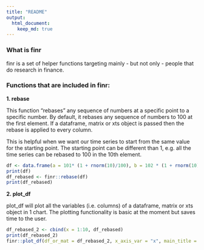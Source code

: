 ```yaml
---
title: "README"
output:
  html_document:
    keep_md: true
---
```

### What is finr

finr is a set of helper functions targeting mainly - but not only - people that do research in finance.

### Functions that are included in finr:

**1. rebase**

This function "rebases" any sequence of numbers at a specific point to a specific number. By default, it rebases any sequence of numbers to  100 at the first element. If a dataframe, matrix or xts object is passed then the rebase is applied to every column.

This is helpful when we want our time series to start from the same value for the starting point. The starting point can be different than 1, e.g. all the time series can be rebased to 100 in the 10th element.

```r
df <- data.frame(a = 101* (1 + rnorm(10)/100), b = 102 * (1 + rnorm(10)/100), c = 103 * (1 + rnorm(10)/100))
print(df)
df_rebased <- finr::rebase(df)
print(df_rebased)
```

**2. plot_df**

plot_df will plot all the variables (i.e. columns) of a dataframe, matrix or xts object in 1 chart. The plotting functionality is basic at the moment but saves time to the user.
```r
df_rebased_2 <- cbind(x = 1:10, df_rebased)
print(df_rebased_2)
finr::plot_df(df_or_mat = df_rebased_2, x_axis_var = "x", main_title = "Title", y_label = "Value", x_label = "Time")
```

